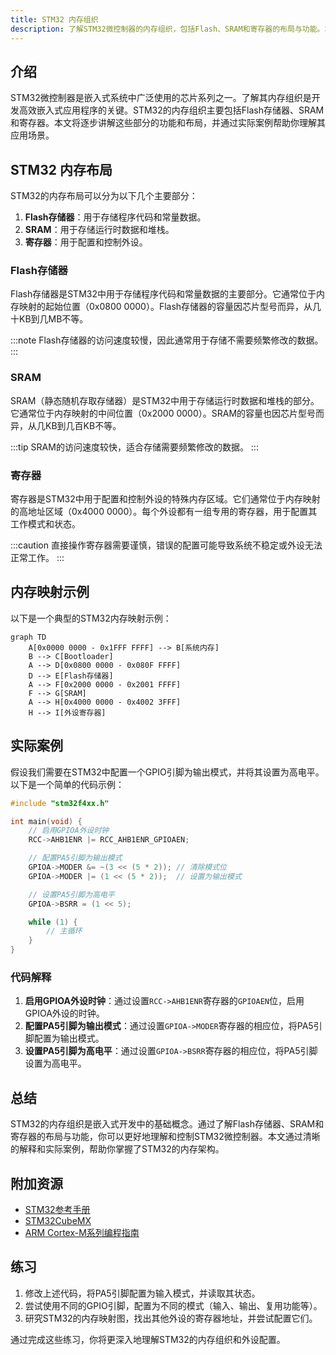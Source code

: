 ```yaml
---
title: STM32 内存组织
description: 了解STM32微控制器的内存组织，包括Flash、SRAM和寄存器的布局与功能。本文适合初学者，通过清晰的解释和实际案例帮助你掌握STM32的内存架构。
---
```


## 介绍

STM32微控制器是嵌入式系统中广泛使用的芯片系列之一。了解其内存组织是开发高效嵌入式应用程序的关键。STM32的内存组织主要包括Flash存储器、SRAM和寄存器。本文将逐步讲解这些部分的功能和布局，并通过实际案例帮助你理解其应用场景。

## STM32 内存布局

STM32的内存布局可以分为以下几个主要部分：

1. **Flash存储器**：用于存储程序代码和常量数据。
2. **SRAM**：用于存储运行时数据和堆栈。
3. **寄存器**：用于配置和控制外设。

### Flash存储器

Flash存储器是STM32中用于存储程序代码和常量数据的主要部分。它通常位于内存映射的起始位置（0x0800 0000）。Flash存储器的容量因芯片型号而异，从几十KB到几MB不等。

:::note
Flash存储器的访问速度较慢，因此通常用于存储不需要频繁修改的数据。
:::

### SRAM

SRAM（静态随机存取存储器）是STM32中用于存储运行时数据和堆栈的部分。它通常位于内存映射的中间位置（0x2000 0000）。SRAM的容量也因芯片型号而异，从几KB到几百KB不等。

:::tip
SRAM的访问速度较快，适合存储需要频繁修改的数据。
:::

### 寄存器

寄存器是STM32中用于配置和控制外设的特殊内存区域。它们通常位于内存映射的高地址区域（0x4000 0000）。每个外设都有一组专用的寄存器，用于配置其工作模式和状态。

:::caution
直接操作寄存器需要谨慎，错误的配置可能导致系统不稳定或外设无法正常工作。
:::

## 内存映射示例

以下是一个典型的STM32内存映射示例：

```mermaid
graph TD
    A[0x0000 0000 - 0x1FFF FFFF] --> B[系统内存]
    B --> C[Bootloader]
    A --> D[0x0800 0000 - 0x080F FFFF]
    D --> E[Flash存储器]
    A --> F[0x2000 0000 - 0x2001 FFFF]
    F --> G[SRAM]
    A --> H[0x4000 0000 - 0x4002 3FFF]
    H --> I[外设寄存器]
```

## 实际案例

假设我们需要在STM32中配置一个GPIO引脚为输出模式，并将其设置为高电平。以下是一个简单的代码示例：

```c
#include "stm32f4xx.h"

int main(void) {
    // 启用GPIOA外设时钟
    RCC->AHB1ENR |= RCC_AHB1ENR_GPIOAEN;

    // 配置PA5引脚为输出模式
    GPIOA->MODER &= ~(3 << (5 * 2)); // 清除模式位
    GPIOA->MODER |= (1 << (5 * 2));  // 设置为输出模式

    // 设置PA5引脚为高电平
    GPIOA->BSRR = (1 << 5);

    while (1) {
        // 主循环
    }
}
```

### 代码解释

1. **启用GPIOA外设时钟**：通过设置`RCC->AHB1ENR`寄存器的`GPIOAEN`位，启用GPIOA外设的时钟。
2. **配置PA5引脚为输出模式**：通过设置`GPIOA->MODER`寄存器的相应位，将PA5引脚配置为输出模式。
3. **设置PA5引脚为高电平**：通过设置`GPIOA->BSRR`寄存器的相应位，将PA5引脚设置为高电平。

## 总结

STM32的内存组织是嵌入式开发中的基础概念。通过了解Flash存储器、SRAM和寄存器的布局与功能，你可以更好地理解和控制STM32微控制器。本文通过清晰的解释和实际案例，帮助你掌握了STM32的内存架构。

## 附加资源

- [STM32参考手册](https://www.st.com/content/st_com/en/products/microcontrollers-microprocessors/stm32-32-bit-arm-cortex-mcus.html)
- [STM32CubeMX](https://www.st.com/en/development-tools/stm32cubemx.html)
- [ARM Cortex-M系列编程指南](https://developer.arm.com/documentation/den0013/d)

## 练习

1. 修改上述代码，将PA5引脚配置为输入模式，并读取其状态。
2. 尝试使用不同的GPIO引脚，配置为不同的模式（输入、输出、复用功能等）。
3. 研究STM32的内存映射图，找出其他外设的寄存器地址，并尝试配置它们。

通过完成这些练习，你将更深入地理解STM32的内存组织和外设配置。